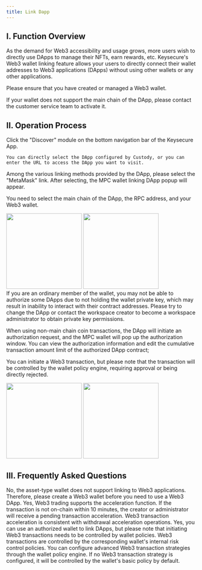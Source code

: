```yaml
---
title: Link Dapp
---
```


## I. Function Overview
As the demand for Web3 accessibility and usage grows, more users wish to directly use DApps to manage their NFTs, earn rewards, etc. Keysecure's Web3 wallet linking feature allows your users to directly connect their wallet addresses to Web3 applications (DApps) without using other wallets or any other applications.

<Note> 
Please ensure that you have created or managed a Web3 wallet.

If your wallet does not support the main chain of the DApp, please contact the customer service team to activate it.
</Note>

## II. Operation Process
<Steps>
<Step title="Enter the Discover Module and Select DApp">
    Click the "Discover" module on the bottom navigation bar of the Keysecure App.

    You can directly select the DApp configured by Custody, or you can enter the URL to access the DApp you want to visit.
</Step>

<Step title="Log in to DApp">
Among the various linking methods provided by the DApp, please select the "MetaMask" link. After selecting, the MPC wallet linking DApp popup will appear.

You need to select the main chain of the DApp, the RPC address, and your Web3 wallet.

<div className="w-full flex items-center justify-center">
    <CardGroup cols={2}>
        <img src="/images/user-guide/enlogindapp.jpeg" width="200"/>
           <img src="/images/user-guide/enusedapp.jpeg" width="200"/>
    </CardGroup>
</div>
</Step>

<Step title="Authorize Wallet">
<Tip> 
If you are an ordinary member of the wallet, you may not be able to authorize some DApps due to not holding the wallet private key, which may result in inability to interact with their contract addresses. Please try to change the DApp or contact the workspace creator to become a workspace administrator to obtain private key permissions.
</Tip>

When using non-main chain coin transactions, the DApp will initiate an authorization request, and the MPC wallet will pop up the authorization window. You can view the authorization information and edit the cumulative transaction amount limit of the authorized DApp contract;

You can initiate a Web3 transaction, but please note that the transaction will be controlled by the wallet policy engine, requiring approval or being directly rejected.
<div className="w-full flex items-center justify-center">
    <CardGroup cols={2}>
     <img src="/images/user-guide/encreateweb3trans1.jpeg" width="200"/>
     <img src="/images/user-guide/encreateweb3trans2.jpeg" width="200"/>
    </CardGroup>
</div>
</Step>
</Steps>

## III. Frequently Asked Questions

<Accordion title="Does the asset-type wallet support linking to Web3 applications?">
No, the asset-type wallet does not support linking to Web3 applications. Therefore, please create a Web3 wallet before you need to use a Web3 DApp.
</Accordion>

<Accordion title="Does Web3 trading support MPC acceleration?">
Yes, Web3 trading supports the acceleration function. If the transaction is not on-chain within 10 minutes, the creator or administrator will receive a pending transaction acceleration. Web3 transaction acceleration is consistent with withdrawal acceleration operations.
</Accordion>

<Accordion title="Can anyone use a Web3 wallet to link DApps?">
Yes, you can use an authorized wallet to link DApps, but please note that initiating Web3 transactions needs to be controlled by wallet policies.
</Accordion>

<Accordion title="How can I control Web3 transaction behavior?">
Web3 transactions are controlled by the corresponding wallet's internal risk control policies. You can configure advanced Web3 transaction strategies through the wallet policy engine. If no Web3 transaction strategy is configured, it will be controlled by the wallet's basic policy by default.
</Accordion>


